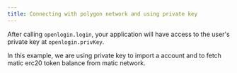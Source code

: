 ```yaml
---
title: Connecting with polygon network and using private key
---
```


After calling `openlogin.login`, your application will
have access to the user's private key at `openlogin.privKey`.

In this example, we are  using private key to import a account
and to fetch matic erc20 token balance from matic network.
